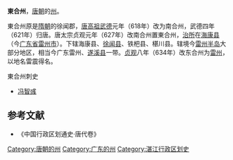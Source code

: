 '''東合州'''，[[唐朝|唐朝]]的[[州|州]]。

東合州原是[[隋朝|隋朝]]的徐闻郡，[[唐高祖|唐高祖]][[武德|武德]]元年（618年）改为南合州，武德四年（621年）归唐。唐太宗贞观元年（627年）改南合州置東合州，[[治所|治所]]在[[海康县|海康县]]（今[[广东省|广东省]][[雷州市|雷州市]]）。下辖海康县、[[徐闻县|徐闻县]]、铁杷县、椹川县。辖境今[[雷州半岛|雷州半岛]]大部分地区，相当今广东雷州、[[遂溪县|遂溪县]]一带。[[貞觀_(唐朝)|贞观]]八年（634年）改东合州为[[雷州_(古代)|雷州]]，以地名雷震得名。
;東合州刺史
*[[冯智彧|冯智彧]]
==参考文献==
* 《中国行政区划通史·唐代卷》
{{广东行政区划小作品}}
{{DEFAULTSORT:D}}
[[Category:唐朝的州|Category:唐朝的州]]
[[Category:广东的州|Category:广东的州]]
[[Category:湛江行政区划史|Category:湛江行政区划史]]